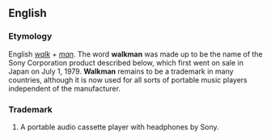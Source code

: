 ==English==
===Etymology===
English ''[[walk]]'' + ''[[man]]''. The word '''walkman''' was made up to be the name of the Sony Corporation product described below, which first went on sale in Japan on July 1, 1979. '''Walkman''' remains to be a trademark in many countries, although it is now used for all sorts of portable music players independent of the manufacturer.
===Trademark===
# A portable audio cassette player with headphones by Sony.